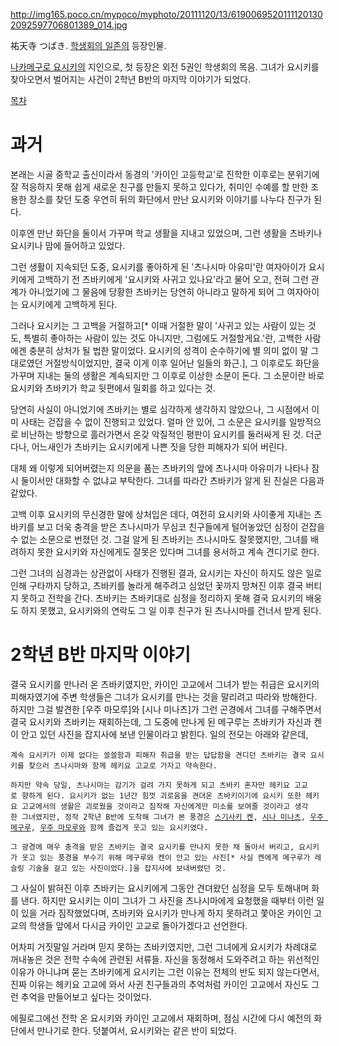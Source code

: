 http://img165.poco.cn/mypoco/myphoto/20111120/13/61900695201111201302092597706801389_014.jpg

祐天寺 つばき. [[학생회의 일존]]의 등장인물.

[[나카메구로 요시키]]의 지인으로, 첫 등장은 외전 5권인 학생회의 목음. 그녀가 요시키를 찾아오면서 벌어지는 사건이 2학년 B반의 마지막 이야기가 되었다.

[[목차]]

= 과거 = 
본래는 시골 중학교 출신이라서 동경의 '카이인 고등학교'로 진학한 이후로는 분위기에 잘 적응하지 못해 쉽게 새로운 친구를 만들지 못하고 있다가, 취미인 수예를 할 만한 조용한 장소를 찾던 도중 우연히 뒤의 화단에서 만난 요시키와 이야기를 나누다 친구가 된다. 

이후엔 만난 화단을 둘이서 가꾸며 학교 생활을 지내고 있었으며, 그런 생활을 츠바키나 요시키나 맘에 들어하고 있었다. 

그런 생활이 지속되던 도중, 요시키를 좋아하게 된 '츠나시마 아유미'란 여자아이가 요시키에게 고백하기 전 츠바키에게 '요시키와 사귀고 있나요'라고 물어 오고, 전혀 그런 관계가 아니었기에 그 물음에 당황한 츠바키는 당연히 아니라고 말하게 되어 그 여자아이는 요시키에게 고백하게 된다. 

그러나 요시키는 그 고백을 거절하고[* 이때 거절한 말이 '사귀고 있는 사람이 있는 것도, 특별히 좋아하는 사람이 있는 것도 아니지만, 그럼에도 거절할게요.'란, 고백한 사람에겐 충분히 상처가 될 법한 말이었다. 요시키의 성격이 순수하기에 별 의미 없이 말 그대로였던 거절방식이었지만, 결국 이게 이후 일어난 일들의 화근.], 그 이후로도 화단을 가꾸며 지내는 둘의 생활은 계속되지만 그 이후로 이상한 소문이 돈다. 그 소문이란 바로 요시키와 츠바키가 학교 뒷편에서 밀회를 하고 있다는 것. 

당연히 사실이 아니었기에 츠바키는 별로 심각하게 생각하지 않았으나, 그 시점에서 이미 사태는 걷잡을 수 없이 진행되고 있었다. 얼마 안 있어, 그 소문은 요시키를 일방적으로 비난하는 방향으로 흘러가면서 온갖 악질적인 평판이 요시키를 둘러싸게 된 것. 더군다나, 어느새인가 츠바키는 요시키에게 나쁜 짓을 당한 피해자가 되어 버린다.  

대체 왜 이렇게 되어버렸는지 의문을 품는 츠바키의 앞에 츠나시마 아유미가 나타나 잠시 둘이서만 대화할 수 없냐교 부탁한다. 그녀를 따라간 츠바키가 알게 된 진실은 다음과 같았다. 

고백 이후 요시키의 무신경한 말에 상처입은 데다, 여전히 요시키와 사이좋게 지내는 츠바키를 보고 더욱 충격을 받은 츠나시마가 무심코 친구들에게 털어놓았던 심정이 걷잡을 수 없는 소문으로 번졌던 것. 그걸 알게 된 츠바키는 츠나시마도 잘못했지만, 그녀를 배려하지 못한 요시키와 자신에게도 잘못은 있다며 그녀를 용서하고 계속 견디기로 한다. 

그런 그녀의 심경과는 상관없이 사태가 진행된 결과, 요시키는 자신이 하지도 않은 일로 인해 구타까지 당하고, 츠바키를 놀라게 해주려고 심었던 꽃까지 망쳐진 이후 결국 버티지 못하고 전학을 간다. 츠바키는 츠바키대로 심정을 정리하지 못해 결국 요시키의 배웅도 하지 못했고, 요시키와의 연락도 그 일 이후 친구가 된 츠나시마를 건너서 받게 된다.

= 2학년 B반 마지막 이야기 =
결국 요시키를 만나러 온 츠바키였지만, 카이인 고교에서 그녀가 받는 취급은 요시키의 피해자였기에 주변 학생들은 그녀가 요시키를 만나는 것을 말리려고 따라와 방해한다. 하지만 그걸 발견한 [우주 마모루]와 [시나 미나츠]가 그런 곤경에서 그녀를 구해주면서 결국 요시키와 츠바키는 재회하는데, 그 도중에 만나게 된 메구루는 츠바키가 자신과 켄이 안고 있던 사진을 잡지사에 보낸 인물이라고 밝힌다. 일의 전모는 아래와 같은데,

 계속 요시키가 이제 없다는 쓸쓸함과 피해자 취급을 받는 답답함을 견디던 츠바키는 결국 요시키를 찾으러 츠나시마와 함께 헤키요 고교로 가자고 약속한다.

 하지만 약속 당일, 츠나시마는 감기가 걸려 가지 못하게 되고 츠바키 혼자만 헤키요 고교로 향하게 된다. 요시키가 없는 1년간 힘껏 괴로움을 견뎌온 츠바키이기에 요시키 또한 헤키요 고교에서의 생활은 괴로웠을 것이라고 짐작해 자신에게만 미소를 보여줄 것이라고 생각한 그녀였지만, 정작 2학년 B반에 도착해 그녀가 본 풍경은 [[스기사키 켄]], [[시나 미나츠]], [[우주 메구루]], [[우주 마모루]]와 함께 즐겁게 웃고 있는 요시키였다. 

 그 광경에 매우 충격을 받은 츠바키는 결국 요시키를 만나지 못한 채 돌아서 버리고, 요시키가 웃고 있는 풍경을 부수기 위해 메구루와 켄이 안고 있는 사진[* 사실 켄에게 메구루가 레슬링 기술을 걸고 있는 사진이었다.]을 잡지사에 보내버렸던 것. 

그 사실이 밝혀진 이후 츠바키는 요시키에게 그동안 견뎌왔던 심정을 모두 토해내며 화를 낸다. 하지만 요시키는 이미 그녀가 그 사진을 츠나시마에게 요청했을 때부터 이런 일이 있을 거라 짐작했었다며, 츠바키와 요시키가 만나게 하지 못하려고 쫓아온 카이인 고교의 학생들 앞에서 다시금 카이인 고교로 돌아가겠다고 선언한다.  

어차피 거짓말일 거라며 믿지 못하는 츠바키였지만, 그런 그녀에게 요시키가 차례대로 꺼내놓은 것은 전학 수속에 관련된 서류들. 자신을 동정해서 도와주려고 하는 위선적인 이유가 아니냐며 묻는 츠바키에게 요시키는 그런 이유는 전체의 반도 되지 않는다면서, 진짜 이유는 헤키요 고교에 와서 사귄 친구들과의 추억처럼 카이인 고교에서 자신도 그런 추억을 만들어보고 싶다는 것이었다. 

에필로그에선 전학 온 요시키와 카이인 고교에서 재회하며, 점심 시간에 다시 예전의 화단에서 만나기로 한다. 덧붙여서, 요시키와는 같은 반이 되었다.  
